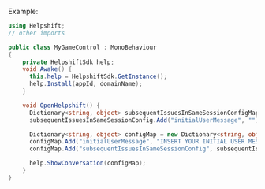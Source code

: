Example:

```csharp
using Helpshift;
// other imports

public class MyGameControl : MonoBehaviour
{
    private HelpshiftSdk help;
    void Awake() {
      this.help = HelpshiftSdk.GetInstance();
      help.Install(appId, domainName);
    }

    void OpenHelpshift() {
      Dictionary<string, object> subsequentIssuesInSameSessionConfigMap = new Dictionary<string, object>();
      subsequentIssuesInSameSessionConfig.Add("initialUserMessage", "")

      Dictionary<string, object> configMap = new Dictionary<string, object>();
      configMap.Add("initialUserMessage", "INSERT YOUR INITIAL USER MESSAGE");
      configMap.Add("subsequentIssuesInSameSessionConfig", subsequentIssuesInSameSessionConfig)

      help.ShowConversation(configMap);
    }
}
```